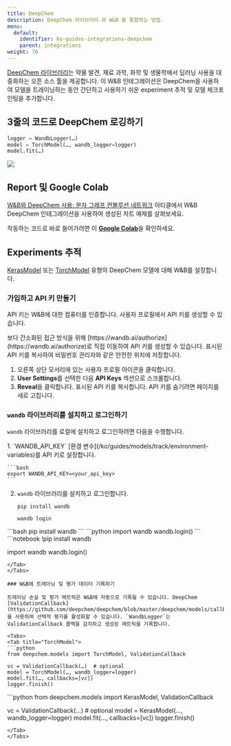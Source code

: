 ---
title: DeepChem
description: DeepChem 라이브러리 와 W&B 를 통합하는 방법.
menu:
  default:
    identifier: ko-guides-integrations-deepchem
    parent: integrations
weight: 70
---

[DeepChem 라이브러리](https://github.com/deepchem/deepchem)는 약물 발견, 재료 과학, 화학 및 생물학에서 딥러닝 사용을 대중화하는 오픈 소스 툴을 제공합니다. 이 W&B 인테그레이션은 DeepChem을 사용하여 모델을 트레이닝하는 동안 간단하고 사용하기 쉬운 experiment 추적 및 모델 체크포인팅을 추가합니다.

## 3줄의 코드로 DeepChem 로깅하기

```python
logger = WandbLogger(…)
model = TorchModel(…, wandb_logger=logger)
model.fit(…)
```

<Frame>
    <img src="/images/integrations/cd.png"  />
</Frame>

## Report 및 Google Colab

[W&B와 DeepChem 사용: 분자 그래프 컨볼루션 네트워크](https://wandb.ai/kshen/deepchem_graphconv/reports/Using-W-B-with-DeepChem-Molecular-Graph-Convolutional-Networks--Vmlldzo4MzU5MDc?galleryTag=) 아티클에서 W&B DeepChem 인테그레이션을 사용하여 생성된 차트 예제를 살펴보세요.

작동하는 코드로 바로 들어가려면 이 [**Google Colab**](https://colab.research.google.com/github/wandb/examples/blob/master/colabs/deepchem/W%26B_x_DeepChem.ipynb)을 확인하세요.

## Experiments 추적

[KerasModel](https://deepchem.readthedocs.io/en/latest/api_reference/models.html#keras-models) 또는 [TorchModel](https://deepchem.readthedocs.io/en/latest/api_reference/models.html#pytorch-models) 유형의 DeepChem 모델에 대해 W&B를 설정합니다.

### 가입하고 API 키 만들기

API 키는 W&B에 대한 컴퓨터를 인증합니다. 사용자 프로필에서 API 키를 생성할 수 있습니다.

<Note>
보다 간소화된 접근 방식을 위해 [https://wandb.ai/authorize](https://wandb.ai/authorize)로 직접 이동하여 API 키를 생성할 수 있습니다. 표시된 API 키를 복사하여 비밀번호 관리자와 같은 안전한 위치에 저장합니다.
</Note>

1. 오른쪽 상단 모서리에 있는 사용자 프로필 아이콘을 클릭합니다.
2. **User Settings**를 선택한 다음 **API Keys** 섹션으로 스크롤합니다.
3. **Reveal**을 클릭합니다. 표시된 API 키를 복사합니다. API 키를 숨기려면 페이지를 새로 고칩니다.

### `wandb` 라이브러리를 설치하고 로그인하기

`wandb` 라이브러리를 로컬에 설치하고 로그인하려면 다음을 수행합니다.

<Tabs>
<Tab title="Command Line">
1. `WANDB_API_KEY` [환경 변수](/ko/guides/models/track/environment-variables)를 API 키로 설정합니다.

    ```bash
    export WANDB_API_KEY=<your_api_key>
    ```

2. `wandb` 라이브러리를 설치하고 로그인합니다.

    ```shell
    pip install wandb

    wandb login
    ```
</Tab>
<Tab title="Python">
```bash
pip install wandb
```
```python
import wandb
wandb.login()
```
</Tab>
<Tab title="Python notebook">
```notebook
!pip install wandb

import wandb
wandb.login()
```
</Tab>
</Tabs>

### W&B에 트레이닝 및 평가 데이터 기록하기

트레이닝 손실 및 평가 메트릭은 W&B에 자동으로 기록될 수 있습니다. DeepChem [ValidationCallback](https://github.com/deepchem/deepchem/blob/master/deepchem/models/callbacks.py)을 사용하여 선택적 평가를 활성화할 수 있습니다. `WandbLogger`는 ValidationCallback 콜백을 감지하고 생성된 메트릭을 기록합니다.

<Tabs>
<Tab title="TorchModel">
```python
from deepchem.models import TorchModel, ValidationCallback

vc = ValidationCallback(…)  # optional
model = TorchModel(…, wandb_logger=logger)
model.fit(…, callbacks=[vc])
logger.finish()
```
</Tab>
<Tab title="KerasModel">
```python
from deepchem.models import KerasModel, ValidationCallback

vc = ValidationCallback(…)  # optional
model = KerasModel(…, wandb_logger=logger)
model.fit(…, callbacks=[vc])
logger.finish()
```
</Tab>
</Tabs>
